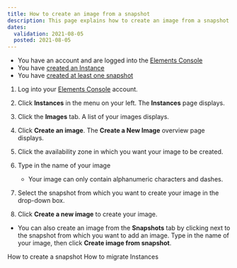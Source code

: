 ```yaml
---
title: How to create an image from a snapshot
description: This page explains how to create an image from a snapshot
dates:
  validation: 2021-08-05
  posted: 2021-08-05
---
```


<Message type="requirement">

  - You have an account and are logged into the [Elements Console](https://console.scaleway.com/)
  - You have [created an Instance](/compute/instances/how-to/create-an-instance/) 
  - You have [created at least one snapshot](/compute/instances/how-to/create-a-snapshot/)

</Message>


1. Log into your [Elements Console](https://console.scaleway.com/) account. 
2. Click **Instances** in the menu on your left. The **Instances** page displays. 

    <Lightbox src="scaleway_instances_overview.png" alt="" />

3. Click the **Images** tab. A list of your images displays. 

    <Lightbox src="scaleway_list_images.png" alt="" />

4. Click **Create an image**. The **Create a New Image** overview page displays. 

    <Lightbox src="scaleway_create_an_image.png" alt="" />

5. Click the availability zone in which you want your image to be created. 
6. Type in the name of your image 

    <Message type="note">

    - Your image can only contain alphanumeric characters and dashes.

    </Message>
     
7. Select the snapshot from which you want to create your image in the drop-down box. 
8. Click **Create a new image** to create your image. 

    <Lightbox src="scaleway_last_button.png" alt="" />


<Message type="tip">

- You can also create an image from the **Snapshots** tab by clicking <Icon name="more"/> next to the snapshot from which you want to add an image. Type in the name of your image, then click **Create image from snapshot**. 

<Lightbox src="scaleway_createimg_snapshot.png" alt="" />

</Message>



<Navigation title="See Also">
  <PreviousButton to="/compute/instances/how-to/create-a-snapshot/">How to create a snapshot</PreviousButton>
  <NextButton to="/compute/instances/how-to/migrate-instances/">How to migrate Instances</NextButton>
</Navigation>



